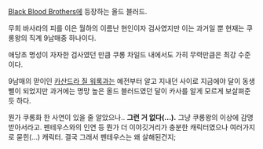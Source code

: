 [[Black Blood Brothers]]에 등장하는 올드 블러드.

무희 바사라의 피를 이은 월하의 이름난 현인이자 검사였지만 이는 과거일 뿐 현재는 쿠롱왕의 직계 9남매중 하나이다.

애당초 명성이 자자한 검사였던 만큼 쿠롱 차일드 내에서도 가히 무력만큼은 최강 수준이다. 

9남매의 맏이인 [[카산드라 질 워록]]과는 예전부터 알고 지내던 사이로 지금에야 달이 동생뻘이 되었지만 과거에는 명망 높은 올드 블러드였던 달이 카사를 알게 모르게 보살펴준 듯 하다.

뭔가 쿠롱화 한 사연이 있을 줄 알았으나.. '''그런 거 없다(...).''' 그냥 쿠롱왕의 이상에 감명받아서라고. 펜테우스와의 인연 등 뭔가 더 이야깃거리가 충분한 캐릭터였으나 여러가지로 묻힌(...) 캐릭터. 결국 그래서 펜테우스는 왜 살해된건지; 
